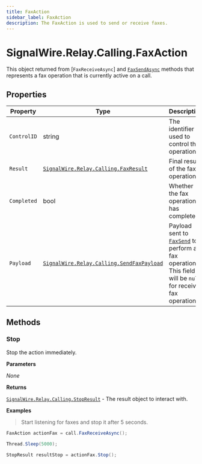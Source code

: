 ```yaml
---
title: FaxAction
sidebar_label: FaxAction
description: The FaxAction is used to send or receive faxes.
---
```


[signalwire-relay-calling-faxresult]: ../results/fax-result
[signalwire-relay-calling-sendfaxpayload]: ../send-fax-payload
[signalwire-relay-calling-stopresult]: ../results/stop-result
[call]: ../call#faxsendasync
[call-1]: ../call#faxsend

# SignalWire.Relay.Calling.FaxAction

This object returned from [`FaxReceiveAsync`] and [`FaxSendAsync`][call] methods that represents a fax operation that is currently active on a call.

## Properties

| Property | Type | Description |
| -------- | ---- | ----------- |
| `ControlID` | string | The identifier used to control the operation. |
| `Result` | [`SignalWire.Relay.Calling.FaxResult`][signalwire-relay-calling-faxresult] | Final result of the fax operation. |
| `Completed` | bool | Whether the fax operation has completed. |
| `Payload` | [`SignalWire.Relay.Calling.SendFaxPayload`][signalwire-relay-calling-sendfaxpayload] | Payload sent to [`FaxSend`][call-1] to perform a fax operation. This field will be `null` for receive fax operations. |

## Methods

### Stop

Stop the action immediately.

**Parameters**

_None_

**Returns**

[`SignalWire.Relay.Calling.StopResult`][signalwire-relay-calling-stopresult] - The result object to interact with.

**Examples**

> Start listening for faxes and stop it after 5 seconds.

```csharp
FaxAction actionFax = call.FaxReceiveAsync();

Thread.Sleep(5000);

StopResult resultStop = actionFax.Stop();
```